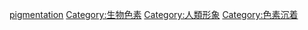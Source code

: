 {{Commons}}
{{Cat main|膚色}}

[[Category:皮膚|pigmentation]]
[[Category:生物色素|Category:生物色素]]
[[Category:人類形象|Category:人類形象]]
[[Category:色素沉着|Category:色素沉着]]